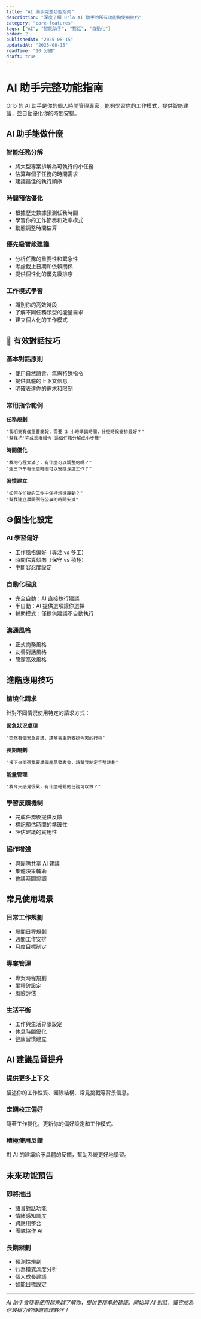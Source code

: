 ```yaml
---
title: "AI 助手完整功能指南"
description: "深度了解 Orlo AI 助手的所有功能與使用技巧"
category: "core-features"
tags: ["AI", "智能助手", "對話", "自動化"]
order: 2
publishedAt: "2025-08-15"
updatedAt: "2025-08-15"
readTime: "10 分鐘"
draft: true
---
```


# AI 助手完整功能指南

Orlo 的 AI 助手是你的個人時間管理專家，能夠學習你的工作模式，提供智能建議，並自動優化你的時間安排。

## AI 助手能做什麼

### 智能任務分解
- 將大型專案拆解為可執行的小任務
- 估算每個子任務的時間需求
- 建議最佳的執行順序

### 時間預估優化
- 根據歷史數據預測任務時間
- 學習你的工作節奏和效率模式
- 動態調整時間估算

### 優先級智能建議
- 分析任務的重要性和緊急性
- 考慮截止日期和依賴關係
- 提供個性化的優先級排序

### 工作模式學習
- 識別你的高效時段
- 了解不同任務類型的能量需求
- 建立個人化的工作模式

## 💬 有效對話技巧

### 基本對話原則
- 使用自然語言，無需特殊指令
- 提供具體的上下文信息
- 明確表達你的需求和限制

### 常用指令範例

**任務規劃**
```
"我明天有個重要簡報，需要 3 小時準備時間，什麼時候安排最好？"
"幫我把'完成季度報告'這個任務分解成小步驟"
```

**時間優化**
```
"我的行程太滿了，有什麼可以調整的嗎？"
"週三下午有什麼時間可以安排深度工作？"
```

**習慣建立**
```
"如何在忙碌的工作中保持規律運動？"
"幫我建立晨間例行公事的時間安排"
```

## ⚙個性化設定

### AI 學習偏好
- 工作風格偏好（專注 vs 多工）
- 時間估算傾向（保守 vs 積極）
- 中斷容忍度設定

### 自動化程度
- 完全自動：AI 直接執行建議
- 半自動：AI 提供選項讓你選擇
- 輔助模式：僅提供建議不自動執行

### 溝通風格
- 正式商務風格
- 友善對話風格
- 簡潔高效風格

## 進階應用技巧

### 情境化請求
針對不同情況使用特定的請求方式：

**緊急狀況處理**
```
"突然有個緊急會議，請幫我重新安排今天的行程"
```

**長期規劃**
```
"接下來兩週我要準備產品發表會，請幫我制定完整計劃"
```

**能量管理**
```
"我今天感覺很累，有什麼輕鬆的任務可以做？"
```

### 學習反饋機制
- 完成任務後提供反饋
- 標記預估時間的準確性
- 評估建議的實用性

### 協作增強
- 與團隊共享 AI 建議
- 集體決策輔助
- 會議時間協調

## 常見使用場景

### 日常工作規劃
- 晨間日程規劃
- 週間工作安排
- 月度目標制定

### 專案管理
- 專案時程規劃
- 里程碑設定
- 風險評估

### 生活平衡
- 工作與生活界限設定
- 休息時間優化
- 健康習慣建立

## AI 建議品質提升

### 提供更多上下文
描述你的工作性質、團隊結構、常見挑戰等背景信息。

### 定期校正偏好
隨著工作變化，更新你的偏好設定和工作模式。

### 積極使用反饋
對 AI 的建議給予具體的反饋，幫助系統更好地學習。

## 未來功能預告

### 即將推出
- 語音對話功能
- 情緒感知調度
- 跨應用整合
- 團隊協作 AI

### 長期規劃
- 預測性規劃
- 行為模式深度分析
- 個人成長建議
- 智能目標設定

---

*AI 助手會隨著使用越來越了解你，提供更精準的建議。開始與 AI 對話，讓它成為你最得力的時間管理夥伴！*